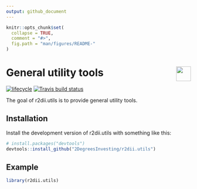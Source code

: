 ```yaml
---
output: github_document 
---
```

<!-- README.md is generated from README.Rmd. Please edit that file -->

```r
knitr::opts_chunk$set(
  collapse = TRUE,
  comment = "#>",
  fig.path = "man/figures/README-"
)
```

# <img src="https://i.imgur.com/3jITMq8.png" align="right" height=40 /> General utility tools

<!-- badges: start -->
[![lifecycle](https://img.shields.io/badge/lifecycle-experimental-orange.svg)](https://www.tidyverse.org/lifecycle/#experimental)
[![Travis build status](https://travis-ci.org/2DegreesInvesting/r2dii.utils.svg?branch=master)](https://travis-ci.org/2DegreesInvesting/r2dii.utils)
<!-- badges: end -->

The goal of r2dii.utils is to provide general utility tools.

## Installation

Install the development version of r2dii.utils with something like this:

```r
# install.packages("devtools")
devtools::install_github("2DegreesInvesting/r2dii.utils")
```

## Example

```r
library(r2dii.utils)
```

